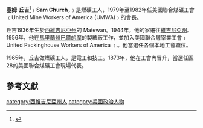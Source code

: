 '''塞姆·丘吉'''<ref>{{Cite web |url=http://www.upi.com/Top_News/2009/07/15/Former-miners-president-Sam-Church-dies/UPI-38451247698127/ |title=Former miners president Sam Church dies |access-date=2009-07-16 |archive-date=2019-06-29 |archive-url=https://web.archive.org/web/20190629141944/https://www.upi.com/Top_News/2009/07/15/Former-miners-president-Sam-Church-dies/UPI-38451247698127/ |dead-url=no }}</ref>﹙'''Sam Church'''，{{bd|1936年|9月20日|2009年|7月14日|catIdx=Church, Sam}}﹚是煤礦工人，1979年至1982年任美國聯合煤礦工會﹙United Mine Workers of America (UMWA)﹚的會長。

丘吉1936年生於[[西維吉尼亞州|西維吉尼亞州]]的 Matewan。1944年，他的家遷往[[維吉尼亞州|維吉尼亞州]]。1956年，他在[[馬里蘭州|馬里蘭州]][[巴爾的摩|巴爾的摩]]的製糖廠工作，並加入美國聯合屠宰業工會﹙ United Packinghouse Workers of America ﹚。他當選任各個本地工會職位。

1965年，丘吉做煤礦工人，是電工和技工。1873年，他在工會內冒升，當選任區28的美國聯合煤礦工會現場代表。 

==參考文獻==
{{reflist}}

{{DEFAULTSORT:Church, Sam}}
[[category:西維吉尼亞州人|category:西維吉尼亞州人]]
[[category:美國政治人物|category:美國政治人物]]